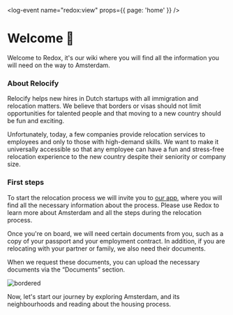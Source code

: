 <log-event name="redox:view" props={{ page: 'home' }} />

# Welcome 👋
Welcome to Redox, it's our wiki where you will find all the information you will need on the way to Amsterdam.

### About Relocify
Relocify helps new hires in Dutch startups with all immigration and relocation matters. We believe that borders or visas should not limit opportunities for talented people and that moving to a new country should be fun and exciting.

Unfortunately, today, a few companies provide relocation services to employees and only to those with high-demand skills. We want to make it universally accessible so that any employee can have a fun and stress-free relocation experience to the new country despite their seniority or company size.

### First steps
To start the relocation process we will invite you to [our app](https://relocify.relocationonline.com/), where you will find all the necessary information about the process. Please use Redox to learn more about Amsterdam and all the steps during the relocation process.

Once you're on board, we will need certain documents from you, such as a copy of your passport and your employment contract. In addition, if you are relocating with your partner or family, we also need their documents. 

When we request these documents, you can upload the necessary documents via the “Documents” section.

![bordered](rapp-upload-file.gif)

Now, let's start our journey by exploring Amsterdam, and its neighbourhoods and reading about the housing process.

